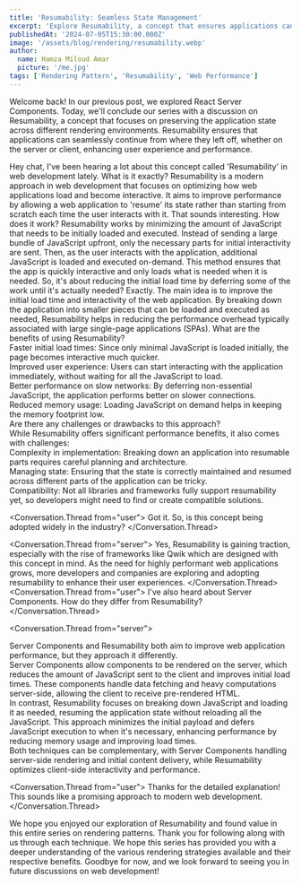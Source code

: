 ```yaml
---
title: 'Resumability: Seamless State Management'
excerpt: 'Explore Resumability, a concept that ensures applications can resume their state across server and client interactions.'
publishedAt: '2024-07-05T15:30:00.000Z'
image: '/assets/blog/rendering/resumability.webp'
author:
  name: Hamza Miloud Amar
  picture: '/me.jpg'
tags: ['Rendering Pattern', 'Resumability', 'Web Performance']
---
```


Welcome back! In our previous post, we explored React Server Components. Today, we'll conclude our series with a discussion on Resumability, a concept that focuses on preserving the application state across different rendering environments. Resumability ensures that applications can seamlessly continue from where they left off, whether on the server or client, enhancing user experience and performance.

<Conversation>
  <Conversation.Thread from="user">
    Hey chat, I've been hearing a lot about this concept called 'Resumability' in web development lately. What is it exactly?
  </Conversation.Thread>
  <Conversation.Thread from="server">
    Resumability is a modern approach in web development that focuses on optimizing how web applications load and become interactive. It aims to improve performance by allowing a web application to 'resume' its state rather than starting from scratch each time the user interacts with it.
  </Conversation.Thread>
  <Conversation.Thread from="user">
    That sounds interesting. How does it work?
  </Conversation.Thread>
  <Conversation.Thread from="server">
    Resumability works by minimizing the amount of JavaScript that needs to be initially loaded and executed. Instead of sending a large bundle of JavaScript upfront, only the necessary parts for initial interactivity are sent. Then, as the user interacts with the application, additional JavaScript is loaded and executed on-demand. This method ensures that the app is quickly interactive and only loads what is needed when it is needed.
  </Conversation.Thread>
  <Conversation.Thread from="user">
    So, it's about reducing the initial load time by deferring some of the work until it's actually needed?
  </Conversation.Thread>
  <Conversation.Thread from="server">
    Exactly. The main idea is to improve the initial load time and interactivity of the web application. By breaking down the application into smaller pieces that can be loaded and executed as needed, Resumability helps in reducing the performance overhead typically associated with large single-page applications (SPAs).
  </Conversation.Thread>
  <Conversation.Thread from="user">
    What are the benefits of using Resumability?
  </Conversation.Thread>
  <Conversation.Thread from="server">
      <div>Faster initial load times: Since only minimal JavaScript is loaded initially, the page becomes interactive much quicker.</div>
      <div>Improved user experience: Users can start interacting with the application immediately, without waiting for all the JavaScript to load.</div>
      <div>Better performance on slow networks: By deferring non-essential JavaScript, the application performs better on slower connections.</div>
      <div>Reduced memory usage: Loading JavaScript on demand helps in keeping the memory footprint low.</div>
  </Conversation.Thread>
  <Conversation.Thread from="user">
    Are there any challenges or drawbacks to this approach?
  </Conversation.Thread>
  <Conversation.Thread from="server">
    <div>While Resumability offers significant performance benefits, it also comes with challenges:</div>
      <div>Complexity in implementation: Breaking down an application into resumable parts requires careful planning and architecture.</div>
      <div>Managing state: Ensuring that the state is correctly maintained and resumed across different parts of the application can be tricky.</div>
      <div>Compatibility: Not all libraries and frameworks fully support resumability yet, so developers might need to find or create compatible solutions.</div>
  </Conversation.Thread>

<Conversation.Thread from="user">
  Got it. So, is this concept being adopted widely in the industry?
</Conversation.Thread>

<Conversation.Thread from="server">
  Yes, Resumability is gaining traction, especially with the rise of
  frameworks like Qwik which are designed with this concept in mind.
  As the need for highly performant web applications grows, more
  developers and companies are exploring and adopting resumability to
  enhance their user experiences.
</Conversation.Thread>
<Conversation.Thread from="user">
  I've also heard about Server Components. How do they differ from
  Resumability?
</Conversation.Thread>

<Conversation.Thread from="server">
  <div>
    Server Components and Resumability both aim to improve web
    application performance, but they approach it differently.
  </div>
  <div>
    Server Components allow components to be rendered on the server,
    which reduces the amount of JavaScript sent to the client and
    improves initial load times. These components handle data fetching
    and heavy computations server-side, allowing the client to receive
    pre-rendered HTML.
  </div>
  <div>
    In contrast, Resumability focuses on breaking down JavaScript and
    loading it as needed, resuming the application state without
    reloading all the JavaScript. This approach minimizes the initial
    payload and defers JavaScript execution to when it's necessary,
    enhancing performance by reducing memory usage and improving load
    times.
  </div>
  <div>
    Both techniques can be complementary, with Server Components
    handling server-side rendering and initial content delivery, while
    Resumability optimizes client-side interactivity and performance.
  </div>
</Conversation.Thread>

<Conversation.Thread from="user">
  Thanks for the detailed explanation! This sounds like a promising
  approach to modern web development.
</Conversation.Thread>

</Conversation>

We hope you enjoyed our exploration of Resumability and found value in this entire series on rendering patterns. Thank you for following along with us through each technique. We hope this series has provided you with a deeper understanding of the various rendering strategies available and their respective benefits. Goodbye for now, and we look forward to seeing you in future discussions on web development!
